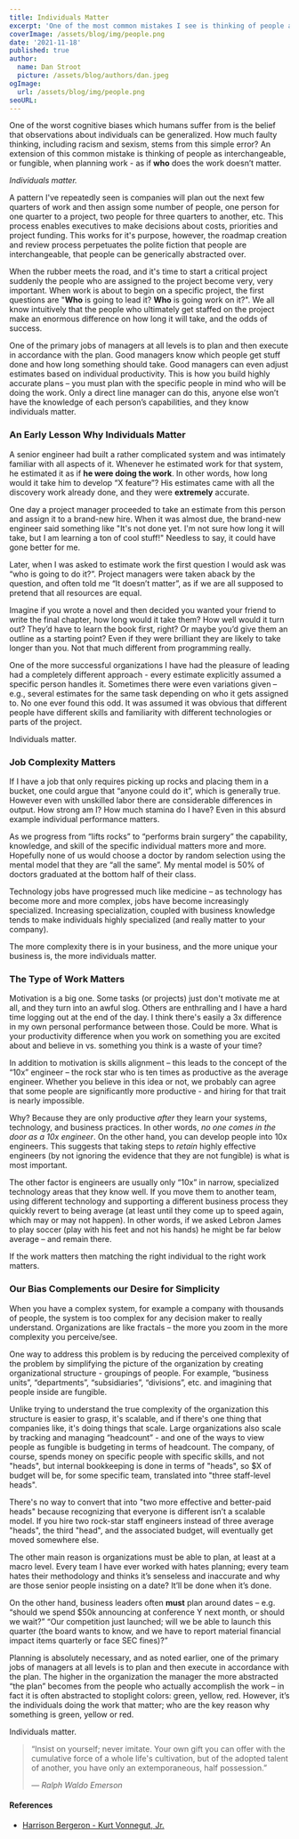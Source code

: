 ```yaml
---
title: Individuals Matter
excerpt: 'One of the most common mistakes I see is thinking of people as interchangeable, as if “who” doesn’t matter. Companies will plan out the next few quarters of work and then assign some number of people to it, one person for one quarter to a project, two people for three quarters to another, etc. The roadmap creation and review process perpetuates the polite fiction that people are interchangeable, that people can be generically abstracted over.'
coverImage: /assets/blog/img/people.png
date: '2021-11-18'
published: true
author:
  name: Dan Stroot
  picture: /assets/blog/authors/dan.jpeg
ogImage:
  url: /assets/blog/img/people.png
seoURL:
---
```


One of the worst cognitive biases which humans suffer from is the belief that observations about individuals can be generalized. How much faulty thinking, including racism and sexism, stems from this simple error? An extension of this common mistake is thinking of people as interchangeable, or fungible, when planning work - as if **who** does the work doesn’t matter.

_Individuals matter._

A pattern I've repeatedly seen is companies will plan out the next few quarters of work and then assign some number of people, one person for one quarter to a project, two people for three quarters to another, etc. This process enables executives to make decisions about costs, priorities and project funding. This works for it's purpose, however, the roadmap creation and review process perpetuates the polite fiction that people are interchangeable, that people can be generically abstracted over.

When the rubber meets the road, and it's time to start a critical project suddenly the people who are assigned to the project become very, very important. When work is about to begin on a specific project, the first questions are "**Who** is going to lead it? **Who** is going work on it?". We all know intuitively that the people who ultimately get staffed on the project make an enormous difference on how long it will take, and the odds of success.

One of the primary jobs of managers at all levels is to plan and then execute in accordance with the plan. Good managers know which people get stuff done and how long something should take. Good managers can even adjust estimates based on individual productivity. This is how you build highly accurate plans – you must plan with the specific people in mind who will be doing the work. Only a direct line manager can do this, anyone else won’t have the knowledge of each person’s capabilities, and they know individuals matter.

### An Early Lesson Why Individuals Matter

A senior engineer had built a rather complicated system and was intimately familiar with all aspects of it. Whenever he estimated work for that system, he estimated it as if **he were doing the work**. In other words, how long would it take him to develop “X feature”? His estimates came with all the discovery work already done, and they were **extremely** accurate.

One day a project manager proceeded to take an estimate from this person and assign it to a brand-new hire. When it was almost due, the brand-new engineer said something like "It's not done yet. I'm not sure how long it will take, but I am learning a ton of cool stuff!" Needless to say, it could have gone better for me.

Later, when I was asked to estimate work the first question I would ask was “who is going to do it?”. Project managers were taken aback by the question, and often told me “It doesn’t matter”, as if we are all supposed to pretend that all resources are equal.

Imagine if you wrote a novel and then decided you wanted your friend to write the final chapter, how long would it take them? How well would it turn out? They’d have to learn the book first, right? Or maybe you’d give them an outline as a starting point? Even if they were brilliant they are likely to take longer than you. Not that much different from programming really.

One of the more successful organizations I have had the pleasure of leading had a completely different approach - every estimate explicitly assumed a specific person handles it. Sometimes there were even variations given – e.g., several estimates for the same task depending on who it gets assigned to. No one ever found this odd. It was assumed it was obvious that different people have different skills and familiarity with different technologies or parts of the project.

Individuals matter.

### Job Complexity Matters

If I have a job that only requires picking up rocks and placing them in a bucket, one could argue that “anyone could do it”, which is generally true. However even with unskilled labor there are considerable differences in output. How strong am I? How much stamina do I have? Even in this absurd example individual performance matters.

As we progress from “lifts rocks” to “performs brain surgery” the capability, knowledge, and skill of the specific individual matters more and more. Hopefully none of us would choose a doctor by random selection using the mental model that they are “all the same”. My mental model is 50% of doctors graduated at the bottom half of their class.

Technology jobs have progressed much like medicine – as technology has become more and more complex, jobs have become increasingly specialized. Increasing specialization, coupled with business knowledge tends to make individuals highly specialized (and really matter to your company).

The more complexity there is in your business, and the more unique your business is, the more individuals matter.

### The Type of Work Matters

Motivation is a big one. Some tasks (or projects) just don't motivate me at all, and they turn into an awful slog. Others are enthralling and I have a hard time logging out at the end of the day. I think there's easily a 3x difference in my own personal performance between those. Could be more. What is your productivity difference when you work on something you are excited about and believe in vs. something you think is a waste of your time?

In addition to motivation is skills alignment – this leads to the concept of the “10x” engineer – the rock star who is ten times as productive as the average engineer. Whether you believe in this idea or not, we probably can agree that some people are significantly more productive - and hiring for that trait is nearly impossible.

Why? Because they are only productive _after_ they learn your systems, technology, and business practices. In other words, _no one comes in the door as a 10x engineer_. On the other hand, you can develop people into 10x engineers. This suggests that taking steps to _retain_ highly effective engineers (by not ignoring the evidence that they are not fungible) is what is most important.

The other factor is engineers are usually only “10x” in narrow, specialized technology areas that they know well. If you move them to another team, using different technology and supporting a different business process they quickly revert to being average (at least until they come up to speed again, which may or may not happen). In other words, if we asked Lebron James to play soccer (play with his feet and not his hands) he might be far below average – and remain there.

If the work matters then matching the right individual to the right work matters.

### Our Bias Complements our Desire for Simplicity

When you have a complex system, for example a company with thousands of people, the system is too complex for any decision maker to really understand. Organizations are like fractals – the more you zoom in the more complexity you perceive/see.

One way to address this problem is by reducing the perceived complexity of the problem by simplifying the picture of the organization by creating organizational structure - groupings of people. For example, “business units”, “departments”, “subsidiaries”, “divisions”, etc. and imagining that people inside are fungible.

Unlike trying to understand the true complexity of the organization this structure is easier to grasp, it's scalable, and if there's one thing that companies like, it's doing things that scale. Large organizations also scale by tracking and managing “headcount” - and one of the ways to view people as fungible is budgeting in terms of headcount. The company, of course, spends money on specific people with specific skills, and not "heads", but internal bookkeeping is done in terms of "heads", so $X of budget will be, for some specific team, translated into "three staff-level heads".

There's no way to convert that into "two more effective and better-paid heads" because recognizing that everyone is different isn’t a scalable model. If you hire two rock-star staff engineers instead of three average "heads", the third "head", and the associated budget, will eventually get moved somewhere else.

The other main reason is organizations must be able to plan, at least at a macro level. Every team I have ever worked with hates planning; every team hates their methodology and thinks it’s senseless and inaccurate and why are those senior people insisting on a date? It’ll be done when it’s done.

On the other hand, business leaders often **must** plan around dates – e.g. “should we spend $50k announcing at conference Y next month, or should we wait?” “Our competition just launched; will we be able to launch this quarter (the board wants to know, and we have to report material financial impact items quarterly or face SEC fines)?”

Planning is absolutely necessary, and as noted earlier, one of the primary jobs of managers at all levels is to plan and then execute in accordance with the plan. The higher in the organization the manager the more abstracted “the plan” becomes from the people who actually accomplish the work – in fact it is often abstracted to stoplight colors: green, yellow, red. However, it’s the individuals doing the work that matter; who are the key reason why something is green, yellow or red.

Individuals matter.

> “Insist on yourself; never imitate. Your own gift you can offer with the cumulative force of a whole life's cultivation, but of the adopted talent of another, you have only an extemporaneous, half possession.”
>
> <cite>&mdash; Ralph Waldo Emerson</cite>

#### References

- [Harrison Bergeron - Kurt Vonnegut, Jr.](http://www.tnellen.com/cybereng/harrison.html)

